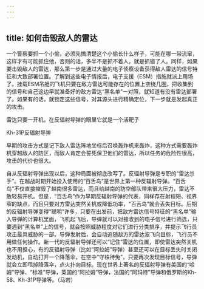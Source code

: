 ```yaml
---
---
---
```

title: 如何击毁敌人的雷达
---




一个警察要抓一个小偷，必须先搞清楚这个小偷长什么样子，可能在哪一带流窜，这样才有可能抓住他，否则的话，多半不是抓不着人，就是抓错了人。同样，如果要击毁敌人的雷达，那么第一步是通过大量的电子侦察设备获得敌人雷达的信号特征和大致部署位置。了解到这些电子情报后，电子支援（ESM）措施就派上用场了。挂载ESM吊舱的飞机只要在敌方雷达可能存在的位置上空绕几圈，把收集到的信号和自己这边早就准备好的敌方雷达“黑名单”一对照，就知道有没有雷达部署了。如果有的话，就锁定这些信号，对其源头进行精确定位，下一步就是发起真正的攻击。

雷达只要一开机，在反辐射导弹的眼里它就是一个活靶子



Kh-31P反辐射导弹



早期的攻击方式是记下敌人雷达阵地坐标后召唤轰炸机来轰炸，这种方式需要轰炸机穿越敌人的防区，而敌人肯定会誓死保卫他们的雷达，所以任务的危险性很高，攻击的代价也很大。

自从反辐射导弹出现以后，这种局面被彻底改写了。反辐射导弹是专职的“雷达杀手”。在越战时期开始投入使用的“百舌鸟”是世界上第一种反辐射导弹。“百舌鸟”不仅直接摧毁了越南很多雷达，而且给越南的防空部队带来很大压力，雷达不敢轻易开机。但是，“百舌鸟”作为早期反辐射导弹的代表，同样存在射程短、视界窄的缺点，而且只要对方雷达突然关机或降低功率，“百舌鸟”就会丢失目标。后期的反辐射导弹变得“聪明”许多，只要在出发前，把敌方雷达信号特征的“黑名单”输入导弹的计算机里面，飞机起飞后，导弹就可以对接收到的电子信号进行筛选，只要遇到“黑名单”上的信号，就会按照威胁程度对它们进行分类排序，并提示飞行员攻击最具威胁的一部。导弹发射后，会自动追随敌方的雷达波飞向目标，飞行员不用做任何操作。新一代的反辐射导弹还可以“记住”雷达的位置，即使雷达突然关机也不用担心，有的反辐射导弹（比如“阿拉姆”导弹）甚至还可以在目标丢失时关闭发动机，自动打开一个降落伞，在空中“守株待兔”，只要再次发现目标信号，导弹就会立即甩掉降落伞，点火扑向目标。现在世界上著名的反辐射导弹有美国的“哈姆”导弹、“标准”导弹，英国的“阿拉姆”导弹，法国的“阿玛特”导弹和俄罗斯的Kh-58、Kh-31P导弹等。（马岩）